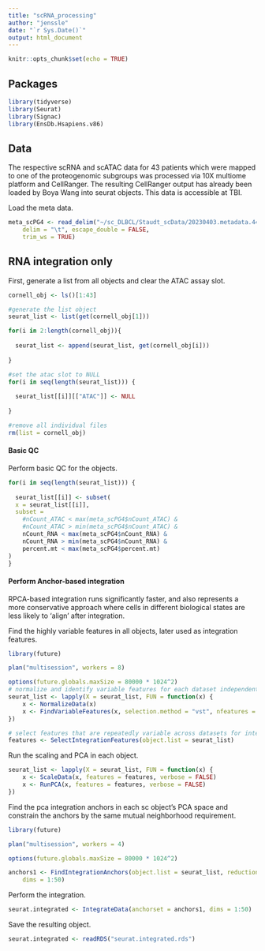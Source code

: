 ```yaml
---
title: "scRNA_processing"
author: "jenssle"
date: "`r Sys.Date()`"
output: html_document
---
```


```r
knitr::opts_chunk$set(echo = TRUE)
```

## Packages 

```r
library(tidyverse)
library(Seurat)
library(Signac)
library(EnsDb.Hsapiens.v86)
```

## Data 

The respective scRNA and scATAC data for 43 patients which were mapped to one of the proteogenomic subgroups was processed via 10X multiome platform and CellRanger. The resulting CellRanger output has already been loaded by Boya Wang into seurat objects. This data is accessible at TBI.

Load the meta data.

```r
meta_scPG4 <- read_delim("~/sc_DLBCL/Staudt_scData/20230403.metadata.44dlbcl.tsv", 
    delim = "\t", escape_double = FALSE, 
    trim_ws = TRUE)
```

## RNA integration only

First, generate a list from all objects and clear the ATAC assay slot.

```r
cornell_obj <- ls()[1:43]

#generate the list object
seurat_list <- list(get(cornell_obj[1]))

for(i in 2:length(cornell_obj)){
  
  seurat_list <- append(seurat_list, get(cornell_obj[i]))
  
}

#set the atac slot to NULL
for(i in seq(length(seurat_list))) {
  
  seurat_list[[i]][["ATAC"]] <- NULL
  
}

#remove all individual files  
rm(list = cornell_obj)
```

#### Basic QC

Perform basic QC for the objects.

```r
for(i in seq(length(seurat_list))) {
  
  seurat_list[[i]] <- subset(
  x = seurat_list[[i]],
  subset = 
    #nCount_ATAC < max(meta_scPG4$nCount_ATAC) &
    #nCount_ATAC > min(meta_scPG4$nCount_ATAC) &
    nCount_RNA < max(meta_scPG4$nCount_RNA) &
    nCount_RNA > min(meta_scPG4$nCount_RNA) &
    percent.mt < max(meta_scPG4$percent.mt)
)
}
```

#### Perform Anchor-based integration

RPCA-based integration runs significantly faster, and also represents a more conservative approach where cells in different biological states are less likely to ‘align’ after integration.

Find the highly variable features in all objects, later used as integration features.

```r
library(future)

plan("multisession", workers = 8)

options(future.globals.maxSize = 80000 * 1024^2)
# normalize and identify variable features for each dataset independently
seurat_list <- lapply(X = seurat_list, FUN = function(x) {
    x <- NormalizeData(x)
    x <- FindVariableFeatures(x, selection.method = "vst", nfeatures = 2000)
})

# select features that are repeatedly variable across datasets for integration
features <- SelectIntegrationFeatures(object.list = seurat_list)
```

Run the scaling and PCA in each object.

```r
seurat_list <- lapply(X = seurat_list, FUN = function(x) {
    x <- ScaleData(x, features = features, verbose = FALSE)
    x <- RunPCA(x, features = features, verbose = FALSE)
})
```

Find the pca integration anchors in each sc object's PCA space and constrain the anchors by the same mutual neighborhood requirement.

```r
library(future)

plan("multisession", workers = 4)

options(future.globals.maxSize = 80000 * 1024^2)

anchors1 <- FindIntegrationAnchors(object.list = seurat_list, reduction = "rpca",
    dims = 1:50)
```

Perform the integration.

```r
seurat.integrated <- IntegrateData(anchorset = anchors1, dims = 1:50)
```

Save the resulting object.

```r
seurat.integrated <- readRDS("seurat.integrated.rds")
```